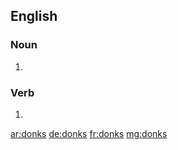 ==English==

===Noun===
{{head|en|plural}}

# {{plural of|donk|lang=en}}

===Verb===
{{head|en}}

# {{en-third-person singular of|donk}}

[[ar:donks]]
[[de:donks]]
[[fr:donks]]
[[mg:donks]]